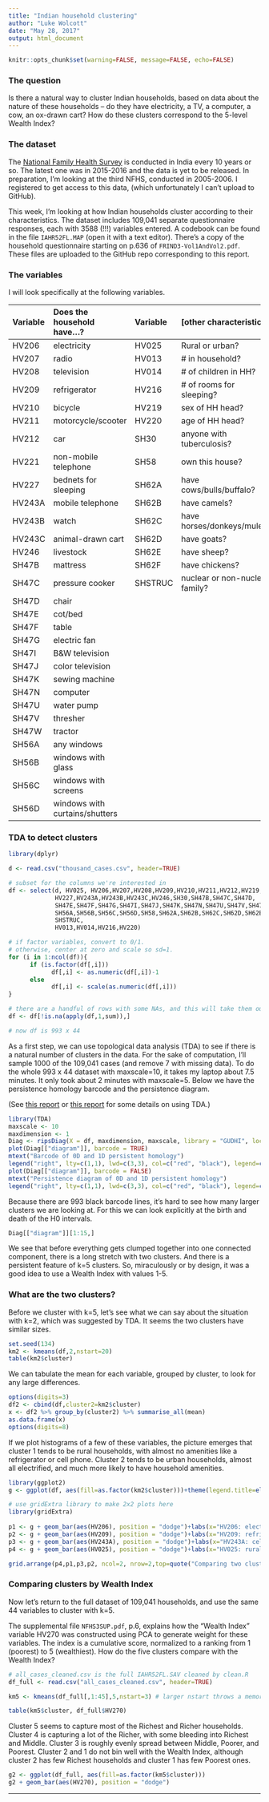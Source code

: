 ```yaml
---
title: "Indian household clustering"
author: "Luke Wolcott"
date: "May 28, 2017"
output: html_document
---
```



```r
knitr::opts_chunk$set(warning=FALSE, message=FALSE, echo=FALSE)
```

### The question

Is there a natural way to cluster Indian households, based on data about the nature of these households -- do they have electricity, a TV, a computer, a cow, an ox-drawn cart?  How do these clusters correspond to the 5-level Wealth Index?

### The dataset

The [National Family Health Survey](http://rchiips.org/nfhs/data1.shtml) is conducted in India every 10 years or so.  The latest one was in 2015-2016 and the data is yet to be released.  In preparation, I'm looking at the third NFHS, conducted in 2005-2006.  I registered to get access to this data, (which unfortunately I can't upload to GitHub).

This week, I'm looking at how Indian households cluster according to their characteristics.    The dataset includes 109,041 separate questionnaire responses, each with 3588 (!!!) variables entered.  A codebook can be found in the file `IAHR52FL.MAP` (open it with a text editor).  There's a copy of the household questionnaire starting on p.636 of `FRIND3-Vol1AndVol2.pdf`. These files are uploaded to the GitHub repo corresponding to this report.

### The variables

I will look specifically at the following variables.   

| Variable | Does the household have...?   | Variable | [other characteristics] |
|:---------|:-----------------------------|:---------|:----|
| HV206    | electricity                 | HV025    | Rural or urban? |
| HV207     |     radio                   | HV013 | # in household? |
| HV208 | television               | HV014 | # of children in HH? |
| HV209 | refrigerator            | HV216 | # of rooms for sleeping? |
| HV210 | bicycle                  | HV219     | sex of HH head? |
| HV211 | motorcycle/scooter       | HV220 | age of HH head? |
| HV212 | car                     | SH30 | anyone with tuberculosis? | 
|HV221 | non-mobile telephone       |SH58 | own this house? |
| HV227 | bednets for sleeping |    SH62A | have cows/bulls/buffalo? |
| HV243A | mobile telephone |       SH62B | have camels? |
| HV243B | watch |                  SH62C | have horses/donkeys/mules? |
| HV243C | animal-drawn cart |      SH62D | have goats? |
| HV246 | livestock |               SH62E | have sheep? |
| SH47B | mattress |                SH62F | have chickens? |
| SH47C | pressure cooker |         SHSTRUC | nuclear or non-nuclear family? |
| SH47D | chair |
| SH47E | cot/bed |
| SH47F | table |
| SH47G | electric fan |
| SH47I | B&W television |
| SH47J | color television |
| SH47K | sewing machine |
| SH47N | computer |
| SH47U | water pump |
| SH47V | thresher |
| SH47W | tractor |
| SH56A | any windows |
| SH56B | windows with glass |
| SH56C | windows with screens |
| SH56D | windows with curtains/shutters |







### TDA to detect clusters

```r
library(dplyr)

d <- read.csv("thousand_cases.csv", header=TRUE)

# subset for the columns we're interested in
df <- select(d, HV025, HV206,HV207,HV208,HV209,HV210,HV211,HV212,HV219,HV221,
             HV227,HV243A,HV243B,HV243C,HV246,SH30,SH47B,SH47C,SH47D,
             SH47E,SH47F,SH47G,SH47I,SH47J,SH47K,SH47N,SH47U,SH47V,SH47W,
             SH56A,SH56B,SH56C,SH56D,SH58,SH62A,SH62B,SH62C,SH62D,SH62E,SH62F,
             SHSTRUC,
             HV013,HV014,HV216,HV220)

# if factor variables, convert to 0/1.  
# otherwise, center at zero and scale so sd=1.
for (i in 1:ncol(df)){
      if (is.factor(df[,i]))
            df[,i] <- as.numeric(df[,i])-1
      else
            df[,i] <- scale(as.numeric(df[,i]))
}

# there are a handful of rows with some NAs, and this will take them out
df <- df[!is.na(apply(df,1,sum)),]

# now df is 993 x 44
```


As a first step, we can use topological data analysis (TDA) to see if there is a natural number of clusters in the data.  For the sake of computation, I'll sample 1000 of the 109,041 cases (and remove 7 with missing data).  To do the whole 993 x 44 dataset with maxscale=10, it takes my laptop about 7.5 minutes.  It only took about 2 minutes with maxscale=5.  Below we have the persistence homology barcode and the persistence diagram.

(See [this report](https://lukewolcott.github.io/WaterAndRainInLakeSuperior/water_and_rain.html) or [this report](https://lukewolcott.github.io/TDAwithSimulatedData/TDAwithSimulatedData.html) for some details on using TDA.)


```r
library(TDA)
maxscale <- 10
maxdimension <- 1
Diag <- ripsDiag(X = df, maxdimension, maxscale, library = "GUDHI", location=TRUE)      
plot(Diag[["diagram"]], barcode = TRUE)
mtext("Barcode of 0D and 1D persistent homology")
legend("right", lty=c(1,1), lwd=c(3,3), col=c("red", "black"), legend=c("H1", "H0"))
plot(Diag[["diagram"]], barcode = FALSE)
mtext("Persistence diagram of 0D and 1D persistent homology")
legend("right", lty=c(1,1), lwd=c(3,3), col=c("red", "black"), legend=c("H1", "H0"))
```


Because there are 993 black barcode lines, it's hard to see how many larger clusters we are looking at.  For this we can look explicitly at the birth and death of the H0 intervals.

```r
Diag[["diagram"]][1:15,]
```

We see that before everything gets clumped together into one connected component, there is a long stretch with two clusters.  And there is a persistent feature of k=5 clusters.  So, miraculously or by design, it was a good idea to use a Wealth Index with values 1-5.

### What are the two clusters?

Before we cluster with k=5, let's see what we can say about the situation with k=2, which was suggested by TDA.  It seems the two clusters have similar sizes.

```r
set.seed(134)
km2 <- kmeans(df,2,nstart=20)
table(km2$cluster)
```

We can tabulate the mean for each variable, grouped by cluster, to look for any large differences.

```r
options(digits=3)
df2 <- cbind(df,cluster2=km2$cluster)
x <- df2 %>% group_by(cluster2) %>% summarise_all(mean)
as.data.frame(x)
options(digits=8)
```

If we plot histograms of a few of these variables, the picture emerges that cluster 1 tends to be rural households, with almost no amenities like a refrigerator or cell phone.  Cluster 2 tends to be urban households, almost all electrified, and much more likely to have household amenities.


```r
library(ggplot2)
g <- ggplot(df, aes(fill=as.factor(km2$cluster)))+theme(legend.title=element_blank())

# use gridExtra library to make 2x2 plots here
library(gridExtra)
 
p1 <- g + geom_bar(aes(HV206), position = "dodge")+labs(x="HV206: electricity")
p2 <- g + geom_bar(aes(HV209), position = "dodge")+labs(x="HV209: refrigerator")
p3 <- g + geom_bar(aes(HV243A), position = "dodge")+labs(x="HV243A: cell phone")
p4 <- g + geom_bar(aes(HV025), position = "dodge")+labs(x="HV025: rural(0) or urban(1)")

grid.arrange(p4,p1,p3,p2, ncol=2, nrow=2,top=quote("Comparing two clusters"))


```


### Comparing clusters by Wealth Index

Now let's return to the full dataset of 109,041 households, and use the same 44 variables to cluster with k=5.  

The supplemental file `NFHS3SUP.pdf`, p.6, explains how the "Wealth Index" variable HV270 was constructed using PCA to generate weight for these variables.  The index is a cumulative score, normalized to a ranking from 1 (poorest) to 5 (wealthiest).  How do the five clusters compare with the Wealth Index?

```r
# all_cases_cleaned.csv is the full IAHR52FL.SAV cleaned by clean.R
df_full <- read.csv("all_cases_cleaned.csv", header=TRUE)

km5 <- kmeans(df_full[,1:45],5,nstart=3) # larger nstart throws a memory error

table(km5$cluster, df_full$HV270)
```

Cluster 5 seems to capture most of the Richest and Richer households.  Cluster 4 is capturing a lot of the Richer, with some bleeding into Richest and Middle.  Cluster 3 is roughly evenly spread between Middle, Poorer, and Poorest.  Cluster 2 and 1 do not bin well with the Wealth Index, although cluster 2 has few Richest households and cluster 1 has few Poorest ones.

```r
g2 <- ggplot(df_full, aes(fill=as.factor(km5$cluster)))
g2 + geom_bar(aes(HV270), position = "dodge")
```



---
